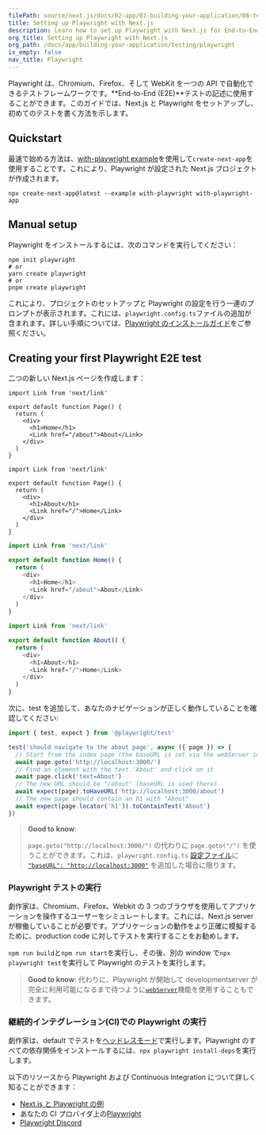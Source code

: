 ```yaml
---
filePath: source/next.js/docs/02-app/01-building-your-application/08-testing/03-playwright.mdx
title: Setting up Playwright with Next.js
description: Learn how to set up Playwright with Next.js for End-to-End (E2E) testing.
org_title: Setting up Playwright with Next.js
org_path: /docs/app/building-your-application/testing/playwright
is_empty: false
nav_title: Playwright
---
```


Playwright は、Chromium、Firefox、そして WebKit を一つの API で自動化できるテストフレームワークです。**End-to-End (E2E)**テストの記述に使用することができます。このガイドでは、Next.js と Playwright をセットアップし、初めてのテストを書く方法を示します。

## Quickstart

最速で始める方法は、[with-playwright example](https://github.com/vercel/next.js/tree/canary/examples/with-playwright)を使用して`create-next-app`を使用することです。これにより、Playwright が設定された Next.js プロジェクトが作成されます。

```bash:Terminal
npx create-next-app@latest --example with-playwright with-playwright-app
```

## Manual setup

Playwright をインストールするには、次のコマンドを実行してください：

```bash:Terminal
npm init playwright
# or
yarn create playwright
# or
pnpm create playwright
```

これにより、プロジェクトのセットアップと Playwright の設定を行う一連のプロンプトが表示されます。これには、`playwright.config.ts`ファイルの追加が含まれます。詳しい手順については、[Playwright のインストールガイド](https://playwright.dev/docs/intro#installation)をご参照ください。

## Creating your first Playwright E2E test

二つの新しい Next.js ページを作成します：

<AppOnly>

```tsx:app/page.tsx
import Link from 'next/link'

export default function Page() {
  return (
    <div>
      <h1>Home</h1>
      <Link href="/about">About</Link>
    </div>
  )
}
```

```tsx:app/about/page.tsx
import Link from 'next/link'

export default function Page() {
  return (
    <div>
      <h1>About</h1>
      <Link href="/">Home</Link>
    </div>
  )
}
```

</AppOnly>

<PagesOnly>

```tsx:pages/index.ts
import Link from 'next/link'

export default function Home() {
  return (
    <div>
      <h1>Home</h1>
      <Link href="/about">About</Link>
    </div>
  )
}
```

```tsx:pages/about.ts
import Link from 'next/link'

export default function About() {
  return (
    <div>
      <h1>About</h1>
      <Link href="/">Home</Link>
    </div>
  )
}
```

</PagesOnly>

次に、test を追加して、あなたのナビゲーションが正しく動作していることを確認してください:

```ts:tests/example.spec.ts
import { test, expect } from '@playwright/test'

test('should navigate to the about page', async ({ page }) => {
  // Start from the index page (the baseURL is set via the webServer in the playwright.config.ts)
  await page.goto('http://localhost:3000/')
  // Find an element with the text 'About' and click on it
  await page.click('text=About')
  // The new URL should be "/about" (baseURL is used there)
  await expect(page).toHaveURL('http://localhost:3000/about')
  // The new page should contain an h1 with "About"
  await expect(page.locator('h1')).toContainText('About')
})
```

> **Good to know**:
>
> `page.goto("http://localhost:3000/")` の代わりに `page.goto("/")` を使うことができます。これは、`playwright.config.ts` [設定ファイル](https://playwright.dev/docs/test-configuration)に [`"baseURL": "http://localhost:3000"`](https://playwright.dev/docs/api/class-testoptions#test-options-base-url) を追加した場合に限ります。

### Playwright テストの実行

劇作家は、Chromium、Firefox、Webkit の 3 つのブラウザを使用してアプリケーションを操作するユーザーをシミュレートします。これには、Next.js server が稼働していることが必要です。アプリケーションの動作をより正確に模擬するために、production code に対してテストを実行することをお勧めします。

`npm run build`と`npm run start`を実行し、その後、別の window で`npx playwright test`を実行して Playwright のテストを実行します。

> **Good to know**: 代わりに、Playwright が開始して developmentserver が完全に利用可能になるまで待つように[`webServer`](https://playwright.dev/docs/test-webserver/)機能を使用することもできます。

### 継続的インテグレーション(CI)での Playwright の実行

劇作家は、default でテストを[ヘッドレスモード](https://playwright.dev/docs/ci#running-headed)で実行します。Playwright のすべての依存関係をインストールするには、`npx playwright install-deps`を実行します。

以下のリソースから Playwright および Continuous Integration について詳しく知ることができます：

- [Next.js と Playwright の例](https://github.com/vercel/next.js/tree/canary/examples/with-playwright)
- あなたの CI プロバイダ上の[Playwright](https://playwright.dev/docs/ci)
- [Playwright Discord](https://discord.com/invite/playwright-807756831384403968)
